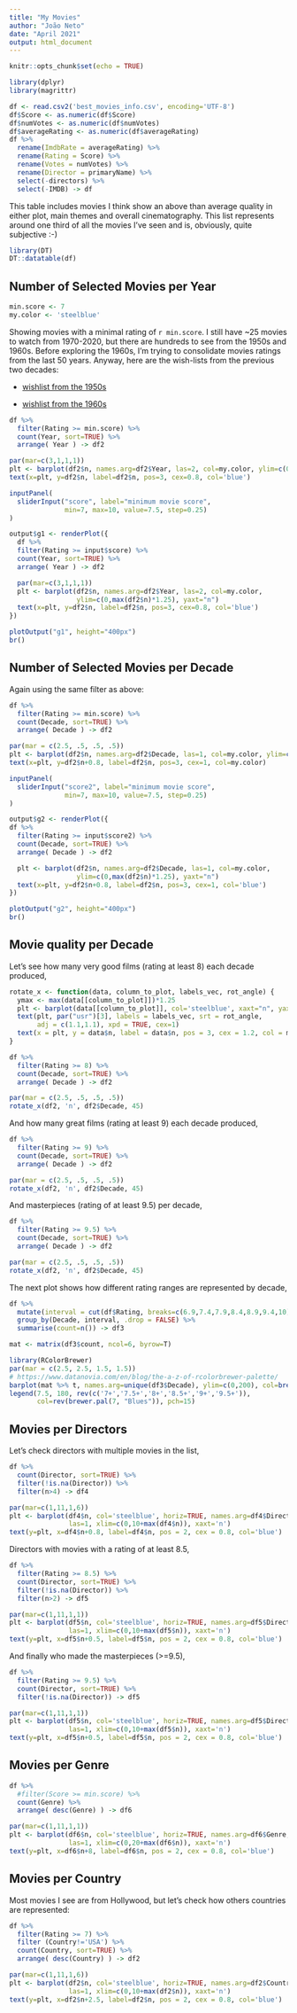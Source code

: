 ```yaml
---
title: "My Movies"
author: "João Neto"
date: "April 2021"
output: html_document
---
```


<!--  To run shiny server place this above
runtime: shiny
-->

```r
knitr::opts_chunk$set(echo = TRUE)
```


```r
library(dplyr)
library(magrittr)
```


```r
df <- read.csv2('best_movies_info.csv', encoding='UTF-8')
df$Score <- as.numeric(df$Score)
df$numVotes <- as.numeric(df$numVotes)
df$averageRating <- as.numeric(df$averageRating)
df %>% 
  rename(ImdbRate = averageRating) %>% 
  rename(Rating = Score) %>% 
  rename(Votes = numVotes) %>% 
  rename(Director = primaryName) %>% 
  select(-directors) %>% 
  select(-IMDB) -> df
```

This table includes movies I think show an above than average quality in either plot, main themes and overall cinematography. This list represents around one third of all the movies I've seen and is, obviously, quite subjective :-)

```r
library(DT)
DT::datatable(df) 
```

## Number of Selected Movies per Year

```r
min.score <- 7
my.color <- 'steelblue'
```

Showing movies with a minimal rating of `r min.score`. I still have ~25 movies to watch from 1970-2020, but there are hundreds to see from the 1950s and 1960s. Before exploring the 1960s, I'm trying to consolidate movies ratings from the last 50 years. Anyway, here are the wish-lists from the previous two decades:

+ [wishlist from the 1950s](https://www.imdb.com/list/ls089830524/?pf_rd_m=A2FGELUUNOQJNL&pf_rd_p=4dc7ad1a-76a6-49eb-9acb-5d6959572df8&pf_rd_r=G8MGE7R65T5SR6M8362N&pf_rd_s=right-4&pf_rd_t=48201&pf_rd_i=watchlist&ref_=ttls_vw_grd&sort=list_order,asc&st_dt=&mode=grid&page=1)

+ [wishlist from the 1960s](https://www.imdb.com/list/ls089835133/?pf_rd_m=A2FGELUUNOQJNL&pf_rd_p=4dc7ad1a-76a6-49eb-9acb-5d6959572df8&pf_rd_r=E1XAD5HDMTDS4WJ8NJPH&pf_rd_s=right-4&pf_rd_t=48201&pf_rd_i=watchlist&ref_=ttls_vw_grd&sort=list_order,asc&st_dt=&mode=grid&page=1)

```r
df %>% 
  filter(Rating >= min.score) %>% 
  count(Year, sort=TRUE) %>% 
  arrange( Year ) -> df2

par(mar=c(3,1,1,1))
plt <- barplot(df2$n, names.arg=df2$Year, las=2, col=my.color, ylim=c(0,max(df2$n)*1.25), yaxt="n")
text(x=plt, y=df2$n, label=df2$n, pos=3, cex=0.8, col='blue')
```

```r
inputPanel(
  sliderInput("score", label="minimum movie score", 
              min=7, max=10, value=7.5, step=0.25)
)

output$g1 <- renderPlot({
  df %>% 
  filter(Rating >= input$score) %>% 
  count(Year, sort=TRUE) %>% 
  arrange( Year ) -> df2

  par(mar=c(3,1,1,1))
  plt <- barplot(df2$n, names.arg=df2$Year, las=2, col=my.color,
                 ylim=c(0,max(df2$n)*1.25), yaxt="n")
  text(x=plt, y=df2$n, label=df2$n, pos=3, cex=0.8, col='blue')
})

plotOutput("g1", height="400px")
br()
```


## Number of Selected Movies per Decade

Again using the same filter as above:

```r
df %>% 
  filter(Rating >= min.score) %>% 
  count(Decade, sort=TRUE) %>% 
  arrange( Decade ) -> df2

par(mar = c(2.5, .5, .5, .5))
plt <- barplot(df2$n, names.arg=df2$Decade, las=1, col=my.color, ylim=c(0,max(df2$n)*1.25), yaxt="n")
text(x=plt, y=df2$n+0.8, label=df2$n, pos=3, cex=1, col=my.color)
```

```r
inputPanel(
  sliderInput("score2", label="minimum movie score", 
              min=7, max=10, value=7.5, step=0.25)
)

output$g2 <- renderPlot({
df %>% 
  filter(Rating >= input$score2) %>% 
  count(Decade, sort=TRUE) %>% 
  arrange( Decade ) -> df2

  plt <- barplot(df2$n, names.arg=df2$Decade, las=1, col=my.color,
                 ylim=c(0,max(df2$n)*1.25), yaxt="n")
  text(x=plt, y=df2$n+0.8, label=df2$n, pos=3, cex=1, col='blue')
})

plotOutput("g2", height="400px")
br()
```

## Movie quality per Decade

Let's see how many very good films (rating at least 8) each decade produced,

```r
rotate_x <- function(data, column_to_plot, labels_vec, rot_angle) {
  ymax <- max(data[[column_to_plot]])*1.25
  plt <- barplot(data[[column_to_plot]], col='steelblue', xaxt="n", yaxt="n", ylim=c(0,ymax))
  text(plt, par("usr")[3], labels = labels_vec, srt = rot_angle, 
       adj = c(1.1,1.1), xpd = TRUE, cex=1) 
  text(x = plt, y = data$n, label = data$n, pos = 3, cex = 1.2, col = my.color)
}

df %>% 
  filter(Rating >= 8) %>% 
  count(Decade, sort=TRUE) %>% 
  arrange( Decade ) -> df2

par(mar = c(2.5, .5, .5, .5))
rotate_x(df2, 'n', df2$Decade, 45)
```

And how many great films (rating at least 9) each decade produced,

```r
df %>% 
  filter(Rating >= 9) %>% 
  count(Decade, sort=TRUE) %>% 
  arrange( Decade ) -> df2

par(mar = c(2.5, .5, .5, .5))
rotate_x(df2, 'n', df2$Decade, 45)
```

And masterpieces (rating of at least 9.5) per decade,

```r
df %>% 
  filter(Rating >= 9.5) %>% 
  count(Decade, sort=TRUE) %>% 
  arrange( Decade ) -> df2

par(mar = c(2.5, .5, .5, .5))
rotate_x(df2, 'n', df2$Decade, 45)
```

The next plot shows how different rating ranges are represented by decade,

```r
df %>% 
  mutate(interval = cut(df$Rating, breaks=c(6.9,7.4,7.9,8.4,8.9,9.4,10))) %>% 
  group_by(Decade, interval, .drop = FALSE) %>% 
  summarise(count=n()) -> df3

mat <- matrix(df3$count, ncol=6, byrow=T)

library(RColorBrewer)
par(mar = c(2.5, 2.5, 1.5, 1.5))
# https://www.datanovia.com/en/blog/the-a-z-of-rcolorbrewer-palette/
barplot(mat %>% t, names.arg=unique(df3$Decade), ylim=c(0,200), col=brewer.pal(6, "Blues") )
legend(7.5, 180, rev(c('7+','7.5+','8+','8.5+','9+','9.5+')), 
       col=rev(brewer.pal(7, "Blues")), pch=15)
```

## Movies per Directors

Let's check directors with multiple movies in the list,

```r
df %>% 
  count(Director, sort=TRUE) %>% 
  filter(!is.na(Director)) %>% 
  filter(n>4) -> df4

par(mar=c(1,11,1,6))
plt <- barplot(df4$n, col='steelblue', horiz=TRUE, names.arg=df4$Director, 
               las=1, xlim=c(0,10+max(df4$n)), xaxt='n')
text(y=plt, x=df4$n+0.8, label=df4$n, pos = 2, cex = 0.8, col='blue')
```

Directors with movies with a rating of at least 8.5,

```r
df %>% 
  filter(Rating >= 8.5) %>% 
  count(Director, sort=TRUE) %>% 
  filter(!is.na(Director)) %>% 
  filter(n>2) -> df5

par(mar=c(1,11,1,1))
plt <- barplot(df5$n, col='steelblue', horiz=TRUE, names.arg=df5$Director, 
               las=1, xlim=c(0,10+max(df5$n)), xaxt='n')
text(y=plt, x=df5$n+0.5, label=df5$n, pos = 2, cex = 0.8, col='blue')
```

And finally who made the masterpieces (>=9.5),

```r
df %>% 
  filter(Rating >= 9.5) %>% 
  count(Director, sort=TRUE) %>% 
  filter(!is.na(Director)) -> df5

par(mar=c(1,11,1,1))
plt <- barplot(df5$n, col='steelblue', horiz=TRUE, names.arg=df5$Director, 
               las=1, xlim=c(0,10+max(df5$n)), xaxt='n')
text(y=plt, x=df5$n+0.5, label=df5$n, pos = 2, cex = 0.8, col='blue')
```

## Movies per Genre

```r
df %>% 
  #filter(Score >= min.score) %>% 
  count(Genre) %>% 
  arrange( desc(Genre) ) -> df6

par(mar=c(1,11,1,1))
plt <- barplot(df6$n, col='steelblue', horiz=TRUE, names.arg=df6$Genre, 
               las=1, xlim=c(0,20+max(df6$n)), xaxt='n')
text(y=plt, x=df6$n+8, label=df6$n, pos = 2, cex = 0.8, col='blue')
```

## Movies per Country

Most movies I see are from Hollywood, but let's check how others countries are represented:

```r
df %>% 
  filter(Rating >= 7) %>% 
  filter (Country!='USA') %>% 
  count(Country, sort=TRUE) %>% 
  arrange( desc(Country) ) -> df2

par(mar=c(1,11,1,6))
plt <- barplot(df2$n, col='steelblue', horiz=TRUE, names.arg=df2$Country, 
               las=1, xlim=c(0,10+max(df2$n)), xaxt='n')
text(y=plt, x=df2$n+2.5, label=df2$n, pos = 2, cex = 0.8, col='blue')
```